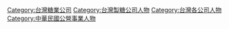 [[Category:台灣糖業公司|Category:台灣糖業公司]]
[[Category:台灣製糖公司人物|Category:台灣製糖公司人物]]
[[Category:台灣各公司人物|Category:台灣各公司人物]]
[[Category:中華民國公營事業人物|Category:中華民國公營事業人物]]